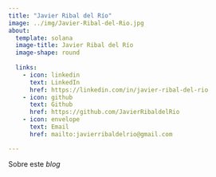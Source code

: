 ```yaml
---
title: "Javier Ribal del Río"
image: ../img/Javier-Ribal-del-Rio.jpg
about:
  template: solana
  image-title: Javier Ribal del Río
  image-shape: round
  
  links:
    - icon: linkedin
      text: LinkedIn
      href: https://linkedin.com/in/javier-ribal-del-rio
    - icon: github
      text: Github
      href: https://github.com/JavierRibaldelRio
    - icon: envelope
      text: Email
      href: mailto:javierribaldelrio@gmail.com

---
```


Sobre este *blog*